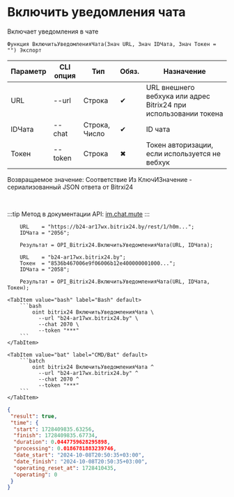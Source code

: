 ﻿---
sidebar_position: 12
---


# Включить уведомления чата
 Включает уведомления в чате



`Функция ВключитьУведомленияЧата(Знач URL, Знач IDЧата, Знач Токен = "") Экспорт`

  | Параметр | CLI опция | Тип | Обяз. | Назначение |
  |-|-|-|-|-|
  | URL | --url | Строка | &#x2714; | URL внешнего вебхука или адрес Bitrix24 при использовании токена |
  | IDЧата | --chat | Строка, Число | &#x2714; | ID чата |
  | Токен | --token | Строка | &#x2716; | Токен авторизации, если используется не вебхук |

  
  Возвращаемое значение:   Соответствие Из КлючИЗначение - сериализованный JSON ответа от Bitrxi24

<br/>

:::tip
Метод в документации API: [im.chat.mute](https://dev.1c-bitrix.ru/learning/course/?COURSE_ID=93&LESSON_ID=11473)
:::
<br/>



```bsl title="Пример использования для 1С:Предприятие/OneScript"
    URL    = "https://b24-ar17wx.bitrix24.by/rest/1/h0m...";
    IDЧата = "2056";

    Результат = OPI_Bitrix24.ВключитьУведомленияЧата(URL, IDЧата);

    URL    = "b24-ar17wx.bitrix24.by";
    Токен  = "8536b467006e9f06006b12e400000001000...";
    IDЧата = "2058";

    Результат = OPI_Bitrix24.ВключитьУведомленияЧата(URL, IDЧата, Токен);
```
    

 <Tabs>
  
    <TabItem value="bash" label="Bash" default>
        ```bash
            oint bitrix24 ВключитьУведомленияЧата \
              --url "b24-ar17wx.bitrix24.by" \
              --chat 2070 \
              --token "***"
        ```
    </TabItem>
  
    <TabItem value="bat" label="CMD/Bat" default>
        ```batch
            oint bitrix24 ВключитьУведомленияЧата ^
              --url "b24-ar17wx.bitrix24.by" ^
              --chat 2070 ^
              --token "***"
        ```
    </TabItem>
</Tabs>


```json title="Результат"
{
 "result": true,
 "time": {
  "start": 1728409835.63256,
  "finish": 1728409835.67734,
  "duration": 0.0447759628295898,
  "processing": 0.0186781883239746,
  "date_start": "2024-10-08T20:50:35+03:00",
  "date_finish": "2024-10-08T20:50:35+03:00",
  "operating_reset_at": 1728410435,
  "operating": 0
 }
}
```
